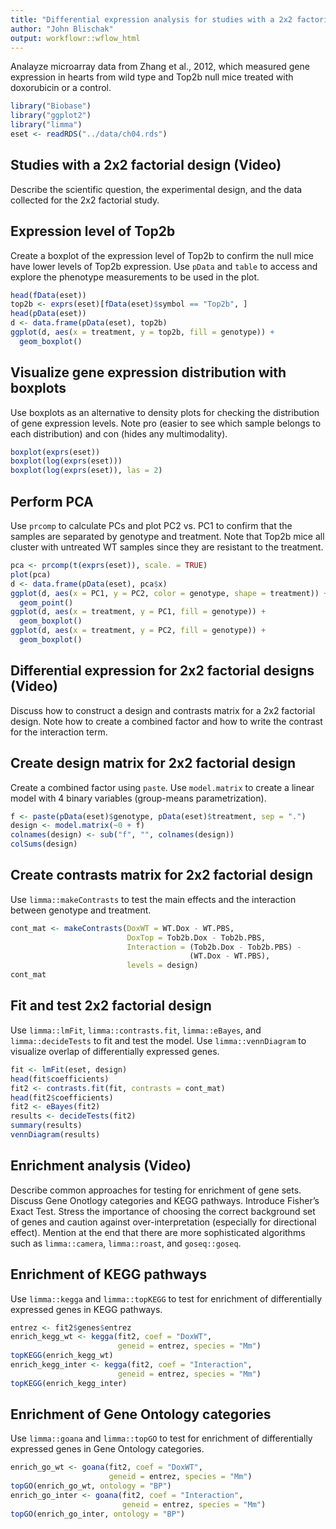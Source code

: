 ```yaml
---
title: "Differential expression analysis for studies with a 2x2 factorial design"
author: "John Blischak"
output: workflowr::wflow_html
---
```





Analayze microarray data from Zhang et al., 2012, which measured gene expression
in hearts from wild type and Top2b null mice treated with doxorubicin or a
control.

```r
library("Biobase")
library("ggplot2")
library("limma")
eset <- readRDS("../data/ch04.rds")
```

## Studies with a 2x2 factorial design (Video)

Describe the scientific question, the experimental design, and the data
collected for the 2x2 factorial study.

## Expression level of Top2b

Create a boxplot of the expression level of Top2b to confirm the null mice have
lower levels of Top2b expression. Use `pData` and `table` to access and explore
the phenotype measurements to be used in the plot.

```r
head(fData(eset))
top2b <- exprs(eset)[fData(eset)$symbol == "Top2b", ]
head(pData(eset))
d <- data.frame(pData(eset), top2b)
ggplot(d, aes(x = treatment, y = top2b, fill = genotype)) +
  geom_boxplot()
```

## Visualize gene expression distribution with boxplots

Use boxplots as an alternative to density plots for checking the distribution of
gene expression levels. Note pro (easier to see which sample belongs to each
distribution) and con (hides any multimodality).

```r
boxplot(exprs(eset))
boxplot(log(exprs(eset)))
boxplot(log(exprs(eset)), las = 2)
```

## Perform PCA

Use `prcomp` to calculate PCs and plot PC2 vs. PC1 to confirm that the
samples are separated by genotype and treatment. Note that Top2b mice
all cluster with untreated WT samples since they are resistant to the
treatment.

```r
pca <- prcomp(t(exprs(eset)), scale. = TRUE)
plot(pca)
d <- data.frame(pData(eset), pca$x)
ggplot(d, aes(x = PC1, y = PC2, color = genotype, shape = treatment)) +
  geom_point()
ggplot(d, aes(x = treatment, y = PC1, fill = genotype)) +
  geom_boxplot()
ggplot(d, aes(x = treatment, y = PC2, fill = genotype)) +
  geom_boxplot()
```

## Differential expression for 2x2 factorial designs (Video)

Discuss how to construct a design and contrasts matrix for a 2x2 factorial
design. Note how to create a combined factor and how to write the contrast for
the interaction term.

## Create design matrix for 2x2 factorial design

Create a combined factor using `paste`. Use `model.matrix` to create a linear
model with 4 binary variables (group-means parametrization).

```r
f <- paste(pData(eset)$genotype, pData(eset)$treatment, sep = ".")
design <- model.matrix(~0 + f)
colnames(design) <- sub("f", "", colnames(design))
colSums(design)
```

## Create contrasts matrix for 2x2 factorial design

Use `limma::makeContrasts` to test the main effects and the
interaction between genotype and treatment.

```r
cont_mat <- makeContrasts(DoxWT = WT.Dox - WT.PBS,
                          DoxTop = Tob2b.Dox - Tob2b.PBS,
                          Interaction = (Tob2b.Dox - Tob2b.PBS) -
                                        (WT.Dox - WT.PBS),
                          levels = design)
cont_mat
```

## Fit and test 2x2 factorial design

Use `limma::lmFit`, `limma::contrasts.fit`, `limma::eBayes`, and
`limma::decideTests` to fit and test the model. Use `limma::vennDiagram` to
visualize overlap of differentially expressed genes.

```r
fit <- lmFit(eset, design)
head(fit$coefficients)
fit2 <- contrasts.fit(fit, contrasts = cont_mat)
head(fit2$coefficients)
fit2 <- eBayes(fit2)
results <- decideTests(fit2)
summary(results)
vennDiagram(results)
```

## Enrichment analysis (Video)

Describe common approaches for testing for enrichment of gene sets. Discuss Gene
Onotlogy categories and KEGG pathways. Introduce Fisher's Exact Test. Stress the
importance of choosing the correct background set of genes and caution against
over-interpretation (especially for directional effect). Mention at the end that
there are more sophisticated algorithms such as `limma::camera`, `limma::roast`,
and `goseq::goseq`.

## Enrichment of KEGG pathways

Use `limma::kegga` and `limma::topKEGG` to test for enrichment of differentially
expressed genes in KEGG pathways.

```r
entrez <- fit2$genes$entrez
enrich_kegg_wt <- kegga(fit2, coef = "DoxWT",
                        geneid = entrez, species = "Mm")
topKEGG(enrich_kegg_wt)
enrich_kegg_inter <- kegga(fit2, coef = "Interaction",
                        geneid = entrez, species = "Mm")
topKEGG(enrich_kegg_inter)
```

## Enrichment of Gene Ontology categories

Use `limma::goana` and `limma::topGO` to test for enrichment of differentially
expressed genes in Gene Ontology categories.

```r
enrich_go_wt <- goana(fit2, coef = "DoxWT",
                      geneid = entrez, species = "Mm")
topGO(enrich_go_wt, ontology = "BP")
enrich_go_inter <- goana(fit2, coef = "Interaction",
                         geneid = entrez, species = "Mm")
topGO(enrich_go_inter, ontology = "BP")
```


